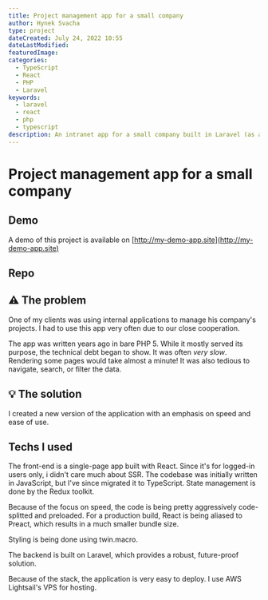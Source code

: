```yaml
---
title: Project management app for a small company
author: Hynek Svacha
type: project
dateCreated: July 24, 2022 10:55
dateLastModified:
featuredImage:
categories:
  - TypeScript
  - React
  - PHP
  - Laravel
keywords:
  - laravel
  - react
  - php
  - typescript
description: An intranet app for a small company built in Laravel (as a backend) and React (as a frontend) showcase.
---
```


<MacBookMockup image={mock}/>

# Project management app for a small company

<DevstackItem item="react" label="React" />
<DevstackItem item="redux" label="Redux" />
<DevstackItem item="tailwindcss" label="Tailwind" />
<DevstackItem item="laravel" label="Laravel" />
<DevstackItem item="mysql" label="MySQL" />
<DevstackItem item="aws" label="AWS Lightsail" />

## Demo
A demo of this project is available on [http://my-demo-app.site](http://my-demo-app.site)

## Repo

## <span class="text-lg [filter:opacity(0.8)]">⚠</span> The problem

One of my clients was using internal applications to manage his company's projects. I had to use this app very often due to our close cooperation.

The app was written years ago in bare PHP 5. While it mostly served its purpose, the technical debt began to show. It was often *very slow*. Rendering some pages would take almost a minute! It was also tedious to navigate, search, or filter the data.

## <span class="text-lg [filter:opacity(0.8)]">💡</span> The solution

I created a new version of the application with an emphasis on speed and ease of use.

## Techs I used

The front-end is a single-page app built with React. Since it's for logged-in users only, i didn't care much about SSR. The codebase was initially written in JavaScript, but I've since migrated it to TypeScript. State management is done by the Redux toolkit.

Because of the focus on speed, the code is being pretty aggressively code-splitted and preloaded. For a production build, React is being aliased to Preact, which results in a much smaller bundle size.

Styling is being done using twin.macro.

The backend is built on Laravel, which provides a robust, future-proof solution.

Because of the stack, the application is very easy to deploy. I use AWS Lightsail's VPS for hosting.


